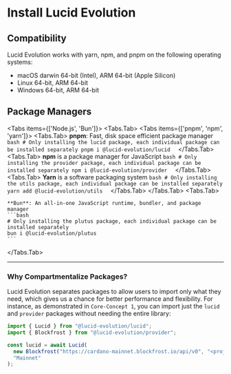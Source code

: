
# Install Lucid Evolution

## Compatibility

Lucid Evolution works with yarn, npm, and pnpm on the following operating systems:

- macOS darwin 64-bit (Intel), ARM 64-bit (Apple Silicon)
- Linux 64-bit, ARM 64-bit
- Windows 64-bit, ARM 64-bit

## Package Managers

<Tabs items={['Node.js', 'Bun']}>
  <Tabs.Tab>
    <Tabs items={['pnpm', 'npm', 'yarn']}>
      <Tabs.Tab>
        **pnpm**: Fast, disk space efficient package manager
        ```bash
        # Only installing the lucid package, each individual package can be installed separately
        pnpm i @lucid-evolution/lucid 
        ```
      </Tabs.Tab>
      <Tabs.Tab>
        **npm** is a package manager for JavaScript
        ```bash
        # Only installing the provider package, each individual package can be installed separately
        npm i @lucid-evolution/provider 
        ```
      </Tabs.Tab>
      <Tabs.Tab>
        **Yarn** is a software packaging system
        ```bash
        # Only installing the utils package, each individual package can be installed separately
        yarn add @lucid-evolution/utils 
        ```
      </Tabs.Tab>
    </Tabs>
  </Tabs.Tab>
  <Tabs.Tab>

    **Bun**: An all-in-one JavaScript runtime, bundler, and package manager
    ```bash
    # Only installing the plutus package, each individual package can be installed separately
    bun i @lucid-evolution/plutus
    ```

  </Tabs.Tab>
</Tabs>

---

### Why Compartmentalize Packages?

Lucid Evolution separates packages to allow users to import only what they need, which gives us a chance for better performance and flexibility. For instance, as demonstrated in `Core-Concept 1`, you can import just the `lucid` and `provider` packages without needing the entire library:

```typescript
import { Lucid } from "@lucid-evolution/lucid";
import { Blockfrost } from "@lucid-evolution/provider";

const lucid = await Lucid(
  new Blockfrost("https://cardano-mainnet.blockfrost.io/api/v0", "<projectId>"),
  "Mainnet"
);
```

<Cards>
  <Cards.Card icon="🔙" title=" Return to Quickstart" href="/" />
</Cards>
